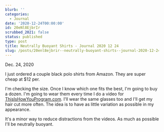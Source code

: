 ```yaml
---
blurb: ''
categories:
  - Journal
date: '2020-12-24T00:00:00'
id: 20eNl8EjbrIr
scrubbed_2021: false
status: published
type: post
title: Neutrally Buoyant Shirts - Journal 2020 12 24
slug: /posts/20enl8ejbrir--neutrally-buoyant-shirts--journal-2020-12-24
---
```


Dec. 24, 2020

I just ordered a couple black polo shirts from Amazon. They are super cheap at $12 per. 

I'm checking the size. Once I know which one fits the best, I'm going to buy a dozen. I'm going to wear them every time I do a video for [ThisIsHowYouProgram.com](http://thisishowyouprogram.com). I'll wear the same glasses too and I'll get my hair cut more often. The idea is to have as little variation as possible in my appearance. 

It's a minor way to reduce distractions from the videos. As much as possible I'll be neutrally buoyant.
